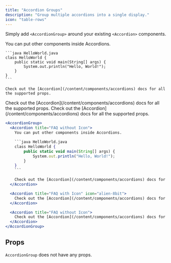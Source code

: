 ```yaml
---
title: "Accordion Groups"
description: "Group multiple accordions into a single display."
icon: "table-rows"
---
```


Simply add `<AccordionGroup>` around your existing `<Accordion>` components.

<AccordionGroup>
  <Accordion title="FAQ without Icon">
    You can put other components inside Accordions.

    ```java HelloWorld.java
    class HelloWorld {
        public static void main(String[] args) {
            System.out.println("Hello, World!");
        }
    }
    ```

    Check out the [Accordion](/content/components/accordions) docs for all the supported props.
  </Accordion>

  <Accordion title="FAQ with Icon" icon="alien-8bit">
    Check out the [Accordion](/content/components/accordions) docs for all the supported props.
  </Accordion>
  
  <Accordion title="FAQ without Icon">
    Check out the [Accordion](/content/components/accordions) docs for all the supported props.
  </Accordion>
</AccordionGroup>

<RequestExample>

````jsx Accordion Group Example
<AccordionGroup>
  <Accordion title="FAQ without Icon">
    You can put other components inside Accordions.

    ```java HelloWorld.java
    class HelloWorld {
        public static void main(String[] args) {
            System.out.println("Hello, World!");
        }
    }
    ```

    Check out the [Accordion](/content/components/accordions) docs for all the supported props.
  </Accordion>

  <Accordion title="FAQ with Icon" icon="alien-8bit">
    Check out the [Accordion](/content/components/accordions) docs for all the supported props.
  </Accordion>

  <Accordion title="FAQ without Icon">
    Check out the [Accordion](/content/components/accordions) docs for all the supported props.
  </Accordion>
</AccordionGroup>
````

</RequestExample>

## Props

`AccordionGroup` does not have any props.
